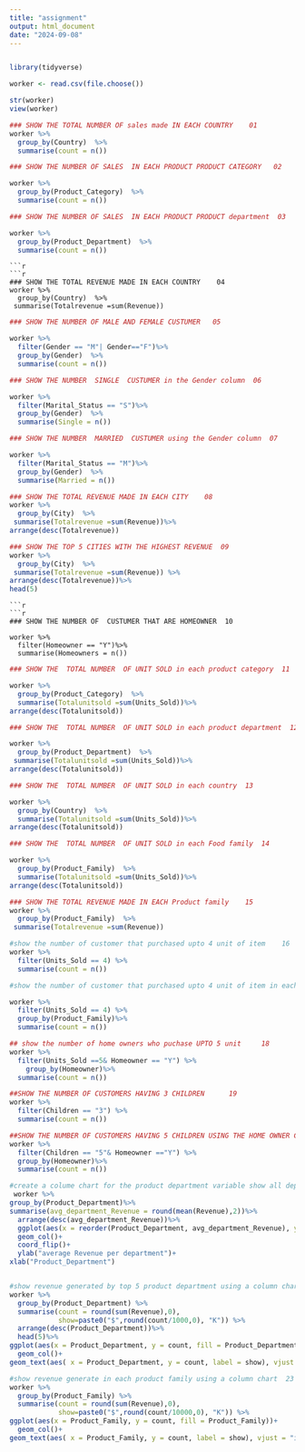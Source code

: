 ```yaml
---
title: "assignment"
output: html_document
date: "2024-09-08"
---
```


```
```
```r
library(tidyverse)
```
```r
worker <- read.csv(file.choose())
```
```r
str(worker)
view(worker)
```
```r
### SHOW THE TOTAL NUMBER OF sales made IN EACH COUNTRY    01
worker %>%
  group_by(Country)  %>%
  summarise(count = n())
```
```r
### SHOW THE NUMBER OF SALES  IN EACH PRODUCT PRODUCT CATEGORY   02

worker %>%
  group_by(Product_Category)  %>%
  summarise(count = n())
```
```r
### SHOW THE NUMBER OF SALES  IN EACH PRODUCT PRODUCT department  03

worker %>%
  group_by(Product_Department)  %>%
  summarise(count = n())
```
```
```r
```r
### SHOW THE TOTAL REVENUE MADE IN EACH COUNTRY    04
worker %>%
  group_by(Country)  %>%
 summarise(Totalrevenue =sum(Revenue))
```
```r
### SHOW THE NUMBER OF MALE AND FEMALE CUSTUMER   05

worker %>%
  filter(Gender == "M"| Gender=="F")%>%
  group_by(Gender)  %>%
  summarise(count = n())
```
```r
### SHOW THE NUMBER  SINGLE  CUSTUMER in the Gender column  06

worker %>%
  filter(Marital_Status == "S")%>%
  group_by(Gender)  %>%
  summarise(Single = n())
```
```r
### SHOW THE NUMBER  MARRIED  CUSTUMER using the Gender column  07

worker %>%
  filter(Marital_Status == "M")%>%
  group_by(Gender)  %>%
  summarise(Married = n())
```
```r
### SHOW THE TOTAL REVENUE MADE IN EACH CITY    08
worker %>%
  group_by(City)  %>%
 summarise(Totalrevenue =sum(Revenue))%>%
arrange(desc(Totalrevenue))
```
```r
### SHOW THE TOP 5 CITIES WITH THE HIGHEST REVENUE  09
worker %>%
  group_by(City)  %>%
 summarise(Totalrevenue =sum(Revenue)) %>%
arrange(desc(Totalrevenue))%>%
head(5)
```
```
```r
```r
### SHOW THE NUMBER OF  CUSTUMER THAT ARE HOMEOWNER  10

worker %>%
  filter(Homeowner == "Y")%>%
  summarise(Homeowners = n())
```
```r
### SHOW THE  TOTAL NUMBER  OF UNIT SOLD in each product category  11

worker %>%
  group_by(Product_Category)  %>%
  summarise(Totalunitsold =sum(Units_Sold))%>%
arrange(desc(Totalunitsold))
```
```r
### SHOW THE  TOTAL NUMBER  OF UNIT SOLD in each product department  12

worker %>%
  group_by(Product_Department)  %>%
 summarise(Totalunitsold =sum(Units_Sold))%>%
arrange(desc(Totalunitsold))
```
```r
### SHOW THE  TOTAL NUMBER  OF UNIT SOLD in each country  13

worker %>%
  group_by(Country)  %>%
  summarise(Totalunitsold =sum(Units_Sold))%>%
arrange(desc(Totalunitsold))
```
```r
### SHOW THE  TOTAL NUMBER  OF UNIT SOLD in each Food family  14

worker %>%
  group_by(Product_Family)  %>%
  summarise(Totalunitsold =sum(Units_Sold))%>%
arrange(desc(Totalunitsold))
```
```r
### SHOW THE TOTAL REVENUE MADE IN EACH Product family    15
worker %>%
  group_by(Product_Family)  %>%
 summarise(Totalrevenue =sum(Revenue))
```
```r
#show the number of customer that purchased upto 4 unit of item    16
worker %>%
  filter(Units_Sold == 4) %>%
  summarise(count = n())
```
```r
#show the number of customer that purchased upto 4 unit of item in each product family    17

worker %>%
  filter(Units_Sold == 4) %>%
  group_by(Product_Family)%>%
  summarise(count = n())
```
```r
## show the number of home owners who puchase UPTO 5 unit     18
worker %>%
  filter(Units_Sold ==5& Homeowner == "Y") %>%
    group_by(Homeowner)%>%
  summarise(count = n())

```
```r
##SHOW THE NUMBER OF CUSTOMERS HAVING 3 CHILDREN      19
worker %>%
  filter(Children == "3") %>%
  summarise(count = n())

```
```r
##SHOW THE NUMBER OF CUSTOMERS HAVING 5 CHILDREN USING THE HOME OWNER COLUMER.. 20
worker %>%
  filter(Children == "5"& Homeowner =="Y") %>%
  group_by(Homeowner)%>%
  summarise(count = n())


```
```r
#create a colume chart for the product department variable show all deparment    21
 worker %>%
group_by(Product_Department)%>%
summarise(avg_department_Revenue = round(mean(Revenue),2))%>%
  arrange(desc(avg_department_Revenue))%>%
  ggplot(aes(x = reorder(Product_Department, avg_department_Revenue), y = avg_department_Revenue, fill = Product_Department))+
  geom_col()+
  coord_flip()+
  ylab("average Revenue per department")+
xlab("Product_Department")
```
```r

```
```r
#show revenue generated by top 5 product department using a column chart  22
worker %>%
  group_by(Product_Department) %>%
  summarise(count = round(sum(Revenue),0),
            show=paste0("$",round(count/1000,0), "K")) %>%
  arrange(desc(Product_Department))%>%
  head(5)%>%
ggplot(aes(x = Product_Department, y = count, fill = Product_Department))+
  geom_col()+
geom_text(aes( x = Product_Department, y = count, label = show), vjust = "inward")
```


```r

#show revenue generate in each product family using a column chart  23
worker %>%
  group_by(Product_Family) %>%
  summarise(count = round(sum(Revenue),0),
            show=paste0("$",round(count/10000,0), "K")) %>%
ggplot(aes(x = Product_Family, y = count, fill = Product_Family))+
  geom_col()+
geom_text(aes( x = Product_Family, y = count, label = show), vjust = "inward")
```


```r
```
```r

```

